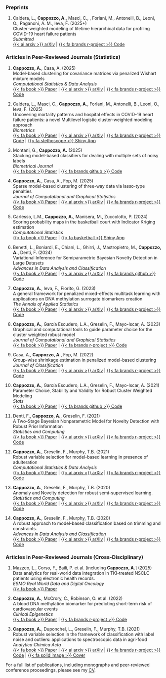 
### Preprints

1. Caldera, L., **Cappozzo, A.**, Masci, C., , Forlani, M., Antonelli, B., Leoni, O., Paganoni, A. M., Ieva, F. (2025+)  
Cluster-weighted modeling of lifetime hierarchical data for profiling COVID-19 heart failure patients  
*Submitted*   
[{{< ai arxiv >}} arXiv](https://arxiv.org/abs/2507.12230) | [{{< fa brands r-project >}} Code](https://github.com/AndreaCappozzo/mixparfmCWM)

### Articles in Peer-Reviewed Journals (Statistics)

1. **Cappozzo, A.**, Casa, A. (2025)  
Model-based clustering for covariance matrices via penalized Wishart mixture models   
*Computational Statistics & Data Analysis*   
[{{< fa book >}} Paper](https://www.sciencedirect.com/science/article/pii/S0167947325001082) | [{{< ai arxiv >}} arXiv](https://arxiv.org/abs/2408.17040) | [{{< fa brands r-project >}} Code](https://github.com/AndreaCappozzo/sparsemixwishart)

1. Caldera, L., Masci, C., **Cappozzo, A.**, Forlani, M., Antonelli, B., Leoni, O., Ieva, F. (2025)  
Uncovering mortality patterns and hospital effects in COVID-19 heart failure patients: a novel Multilevel logistic cluster-weighted modeling approach  
*Biometrics*   
[{{< fa book >}} Paper](https://academic.oup.com/biometrics/article/81/2/ujaf046/8121043) | [{{< ai arxiv >}} arXiv](https://arxiv.org/abs/2405.11239) | [{{< fa brands r-project >}} Code](https://github.com/luca2245/ML-CWMd)
| [{{< fa stethoscope >}} Shiny App](https://mcdhmq-luca-caldera.shinyapps.io/app-ml-cwmd/)


1. Montani, G., **Cappozzo, A.** (2025)  
Stacking model-based classifiers for dealing with multiple sets of noisy labels  
*Biometrical Journal*  
[{{< fa book >}}  Paper](https://onlinelibrary.wiley.com/doi/10.1002/bimj.70042) | [{{< fa brands github >}} Code](https://github.com/GiuliaMontani/density-based-ensemble-model)

1. **Cappozzo, A.**, Casa, A., Fop, M. (2025)  
Sparse model-based clustering of three-way data via lasso-type penalties  
*Journal of Computational and Graphical Statistics*     
[{{< fa book >}}  Paper](https://www.tandfonline.com/doi/full/10.1080/10618600.2024.2429705) | [{{< ai arxiv >}} arXiv](https://arxiv.org/abs/2307.10673) | [{{< fa brands r-project >}} Code](https://github.com/AndreaCappozzo/sparsemixmat)

1. Carlesso, L.M., **Cappozzo, A.**, Manisera, M., Zuccolotto, P. (2024)    
Scoring probability maps in the basketball court with Indicator Kriging estimation         
*Computational Statistics*  
[{{< fa book >}} Paper](https://link.springer.com/article/10.1007/s00180-024-01564-4) | [{{< fa basketball >}} Shiny App](https://b9fagl-mirkoluigi99.shinyapps.io/census-app/)

1. Benetti, L., Boniardi, E., Chiani, L., Ghirri, J., Mastropietro, M., **Cappozzo, A.**, Denti, F. (2024)    
Variational Inference for Semiparametric Bayesian Novelty Detection in Large Datasets         
*Advances in Data Analysis and Classification*  
[{{< fa book >}} Paper](https://link.springer.com/article/10.1007/s11634-023-00569-z) | [{{< ai arxiv >}} arXiv](https://arxiv.org/abs/2212.01865) | [{{< fa brands github >}} Code](https://github.com/JacopoGhirri/VarBRAND)

1. **Cappozzo, A.**, Ieva, F., Fiorito, G. (2023)  
A general framework for penalized mixed-effects multitask learning with applications on DNA methylation surrogate biomarkers creation   
*The Annals of Applied Statistics*   
[{{< fa book >}} Paper](https://projecteuclid.org/journals/annals-of-applied-statistics/volume-17/issue-4/A-general-framework-for-penalized-mixed-effects-multitask-learning-with/10.1214/23-AOAS1760.short) | [{{< ai arxiv >}} arXiv](https://arxiv.org/abs/2112.12719) | [{{< fa brands r-project >}} Code](https://github.com/AndreaCappozzo/emlmm)

1. **Cappozzo, A.**, García Escudero, L.A., Greselin, F., Mayo-Iscar, A. (2023)  
Graphical and computational tools to guide parameter choice for the cluster weighted robust model  
*Journal of Computational and Graphical Statistics*  
[{{< fa book >}} Paper](https://www.tandfonline.com/doi/abs/10.1080/10618600.2022.2154218) | [{{< fa brands r-project >}} Code](https://github.com/AndreaCappozzo/CWRMmonitor)  

1. Casa, A., **Cappozzo, A.**, Fop, M. (2022)  
Group-wise shrinkage estimation in penalized model-based clustering   
*Journal of Classification*   
[{{< fa book >}} Paper](https://link.springer.com/article/10.1007/s00357-022-09421-z) | [{{< ai arxiv >}} arXiv](https://arxiv.org/abs/2105.07935) | [{{< fa brands r-project >}} Code](https://github.com/AndreaCappozzo/sparsemix)

1. **Cappozzo, A.**, García Escudero, L.A., Greselin, F., Mayo-Iscar, A. (2021)  
Parameter Choice, Stability and Validity for Robust Cluster Weighted Modeling   
*Stats*  
[{{< fa book >}} Paper](https://www.mdpi.com/2571-905X/4/3/36) | [{{< fa brands github >}} Code](https://github.com/AndreaCappozzo/STATS-monitoring_CWRM)  

1. Denti, F., **Cappozzo, A.**, Greselin, F. (2021)  
A Two-Stage Bayesian Nonparametric Model for Novelty Detection with Robust Prior Information   
*Statistics and Computing*  
[{{< fa book >}} Paper](https://link.springer.com/article/10.1007%2Fs11222-021-10017-7) | [{{< ai arxiv >}} arXiv](https://arxiv.org/abs/2006.09012) | [{{< fa brands r-project >}} Code](https://github.com/AndreaCappozzo/brand-public_repo)  

1. **Cappozzo, A.**, Greselin, F., Murphy, T.B. (2021)  
Robust variable selection for model-based learning
in presence of adulteration  
*Computational Statistics & Data Analysis*   
[{{< fa book >}} Paper](https://www.sciencedirect.com/science/article/abs/pii/S0167947321000207) | [{{< ai arxiv >}} arXiv](https://arxiv.org/abs/2007.14810) | [{{< fa brands r-project >}} Code](https://github.com/AndreaCappozzo/varselEMST)  

1. **Cappozzo, A.**, Greselin, F., Murphy, T.B. (2020)  
Anomaly and Novelty detection for robust semi-supervised learning.  
*Statistics and Computing*  
[{{< fa book >}} Paper](https://link.springer.com/article/10.1007%2Fs11222-020-09959-1) | [{{< ai arxiv >}} arXiv](https://arxiv.org/abs/1911.08381) | [{{< fa brands r-project >}} Code](https://github.com/AndreaCappozzo/raedda)  

1. **Cappozzo, A.**, Greselin, F., Murphy, T.B. (2020)  
A robust approach to model-based classification based on trimming and constraints.  
*Advances in Data Analysis and Classification*   
[{{< fa book >}} Paper](https://link.springer.com/article/10.1007/s11634-019-00371-w) | [{{< ai arxiv >}} arXiv](http://arxiv.org/abs/1904.06136) | [{{< fa brands r-project >}} Code](https://github.com/AndreaCappozzo/rupclass)


### Articles in Peer-Reviewed Journals (Cross-Disciplinary)
1. Mazzeo, L., Corso, F., Baili, P. et al. [including **Cappozzo, A.**] (2025)         
Data analytics for real-world data integration in TKI-treated NSCLC patients using electronic health records.    
*ESMO Real World Data and Digital Oncology*   
[{{< fa book >}} Paper](https://www.sciencedirect.com/science/article/pii/S2949820124000870) 

1. **Cappozzo, A.**, McCrory, C., Robinson, O. et al. (2022)  
A blood DNA methylation biomarker for predicting short-term risk of cardiovascular events   
*Clinical Epigenetics*   
[{{< fa book >}} Paper](https://clinicalepigeneticsjournal.biomedcentral.com/articles/10.1186/s13148-022-01341-4) | [{{< fa brands r-project >}} Code](https://github.com/AndreaCappozzo/mixedelnet)

1. **Cappozzo, A.**, Duponchel, L., Greselin, F., Murphy, T.B. (2021)  
Robust variable selection in the framework of classification with label noise and outliers: applications to spectroscopic data in agri-food   
*Analytica Chimica Acta*   
[{{< fa book >}} Paper](https://www.sciencedirect.com/science/article/abs/pii/S0003267021000714) | [{{< ai arxiv >}} arXiv](https://arxiv.org/abs/2010.10415) | [{{< fa brands r-project >}} Code](https://github.com/AndreaCappozzo/varselTBIC) | [{{< fa solid image >}} Cover](files/Outside-Front-Cover_2021_Analytica-Chimica-Acta.pdf) 

For a full list of publications, including monographs and peer-reviewed conference proceedings, please see my [CV](files/CV_andrea_cappozzo.pdf).